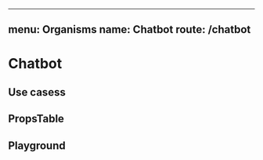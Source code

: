 
---
menu: Organisms
name: Chatbot
route: /chatbot
---


# Chatbot

## Use casess

## PropsTable

<PropsTable of={Chatbot} />

## Playground

<Playground >
  <Chatbot open personas />
</Playground>